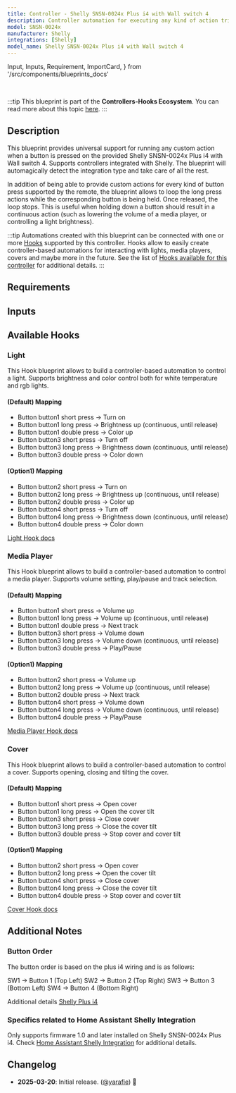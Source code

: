 ```yaml
---
title: Controller - Shelly SNSN-0024x Plus i4 with Wall switch 4
description: Controller automation for executing any kind of action triggered by the provided Shelly SNSN-0024x Plus i4 with Wall switch 4. Supports Shelly.
model: SNSN-0024x
manufacturer: Shelly
integrations: [Shelly]
model_name: Shelly SNSN-0024x Plus i4 with Wall switch 4
---
```


  Input,
  Inputs,
  Requirement,
  ImportCard,
} from '/src/components/blueprints_docs'

<ImportCard id='shelly_snsn_0024x' category='controllers' />

<br />

:::tip
This blueprint is part of the **Controllers-Hooks Ecosystem**. You can read more about this topic [here](/docs/controllers-hooks-ecosystem).
:::

## Description

This blueprint provides universal support for running any custom action when a button is pressed on the provided Shelly SNSN-0024x Plus i4 with Wall switch 4. Supports controllers integrated with Shelly. The blueprint will automagically detect the integration type and take care of all the rest.

In addition of being able to provide custom actions for every kind of button press supported by the remote, the blueprint allows to loop the long press actions while the corresponding button is being held. Once released, the loop stops. This is useful when holding down a button should result in a continuous action (such as lowering the volume of a media player, or controlling a light brightness).


:::tip
Automations created with this blueprint can be connected with one or more [Hooks](/docs/blueprints/hooks) supported by this controller.
Hooks allow to easily create controller-based automations for interacting with lights, media players, covers and maybe more in the future. See the list of [Hooks available for this controller](/docs/blueprints/controllers/shelly_snsn_0024x#available-hooks) for additional details.
:::

## Requirements

<Requirement id='shelly' />

## Inputs

<Inputs category='controllers' id='shelly_snsn_0024x' />

## Available Hooks

### Light

This Hook blueprint allows to build a controller-based automation to control a light. Supports brightness and color control both for white temperature and rgb lights.

#### (Default) Mapping

- Button button1 short press -> Turn on
- Button button1 long press -> Brightness up (continuous, until release)
- Button button1 double press -> Color up
- Button button3 short press -> Turn off
- Button button3 long press -> Brightness down (continuous, until release)
- Button button3 double press -> Color down

#### (Option1) Mapping

- Button button2 short press -> Turn on
- Button button2 long press -> Brightness up (continuous, until release)
- Button button2 double press -> Color up
- Button button4 short press -> Turn off
- Button button4 long press -> Brightness down (continuous, until release)
- Button button4 double press -> Color down

[Light Hook docs](/docs/blueprints/hooks/light)

### Media Player

This Hook blueprint allows to build a controller-based automation to control a media player. Supports volume setting, play/pause and track selection.

#### (Default) Mapping

- Button button1 short press -> Volume up
- Button button1 long press -> Volume up (continuous, until release)
- Button button1 double press -> Next track
- Button button3 short press -> Volume down
- Button button3 long press -> Volume down (continuous, until release)
- Button button3 double press -> Play/Pause

#### (Option1) Mapping

- Button button2 short press -> Volume up
- Button button2 long press -> Volume up (continuous, until release)
- Button button2 double press -> Next track
- Button button4 short press -> Volume down
- Button button4 long press -> Volume down (continuous, until release)
- Button button4 double press -> Play/Pause

[Media Player Hook docs](/docs/blueprints/hooks/media_player)

### Cover

This Hook blueprint allows to build a controller-based automation to control a cover. Supports opening, closing and tilting the cover.

#### (Default) Mapping

- Button button1 short press -> Open cover
- Button button1 long press -> Open the cover tilt
- Button button3 short press -> Close cover
- Button button3 long press -> Close the cover tilt
- Button button3 double press -> Stop cover and cover tilt

#### (Option1) Mapping

- Button button2 short press -> Open cover
- Button button2 long press -> Open the cover tilt
- Button button4 short press -> Close cover
- Button button4 long press -> Close the cover tilt
- Button button4 double press -> Stop cover and cover tilt

[Cover Hook docs](/docs/blueprints/hooks/cover)

## Additional Notes

### Button Order

The button order is based on the plus i4 wiring and is as follows:

SW1 -> Button 1 (Top Left)
SW2 -> Button 2 (Top Right)
SW3 -> Button 3 (Bottom Left)
SW4 -> Button 4 (Bottom Right)

Additional details [Shelly Plus i4](https://kb.shelly.cloud/knowledge-base/shelly-plus-i4)

### Specifics related to Home Assistant Shelly Integration

Only supports firmware 1.0 and later installed on Shelly SNSN-0024x Plus i4.
Check [Home Assistant Shelly Integration](https://www.home-assistant.io/integrations/shelly) for additional details.

## Changelog

- **2025-03-20**: Initial release. ([@yarafie](https://github.com/yarafie)) :tada:
